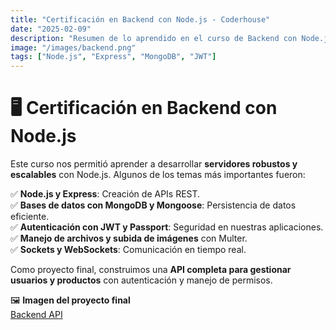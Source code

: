 ```yaml
---
title: "Certificación en Backend con Node.js - Coderhouse"
date: "2025-02-09"
description: "Resumen de lo aprendido en el curso de Backend con Node.js en Coderhouse."
image: "/images/backend.png"
tags: ["Node.js", "Express", "MongoDB", "JWT"]
---
```


# 🖥️ Certificación en Backend con Node.js

Este curso nos permitió aprender a desarrollar **servidores robustos y escalables** con Node.js. Algunos de los temas más importantes fueron:

✅ **Node.js y Express**: Creación de APIs REST.  
✅ **Bases de datos con MongoDB y Mongoose**: Persistencia de datos eficiente.  
✅ **Autenticación con JWT y Passport**: Seguridad en nuestras aplicaciones.  
✅ **Manejo de archivos y subida de imágenes** con Multer.  
✅ **Sockets y WebSockets**: Comunicación en tiempo real.

Como proyecto final, construimos una **API completa para gestionar usuarios y productos** con autenticación y manejo de permisos.

🖼 **Imagen del proyecto final**  
[Backend API](https://github.com/Jairo-Digitt-Practicas/BackEnd-III-70105)
